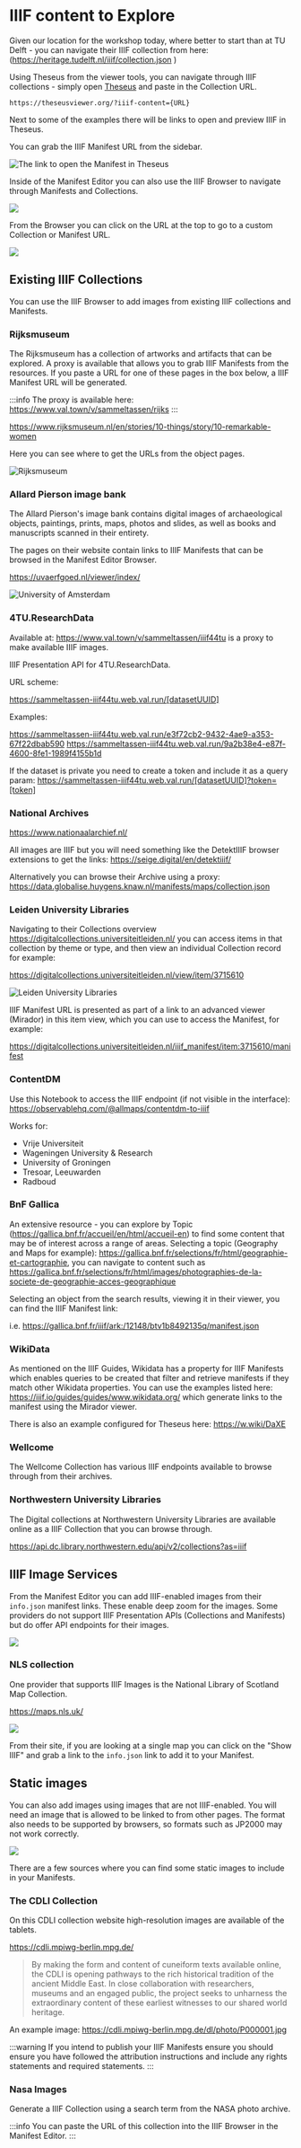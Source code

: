 
# IIIF content to Explore

Given our location for the workshop today, where better to start than at TU Delft - you can navigate their IIIF collection from here: (https://heritage.tudelft.nl/iiif/collection.json )

Using Theseus from the viewer tools, you can navigate through IIIF collections - simply open [Theseus](https://theseusviewer.org/) and paste in the Collection URL.

```
https://theseusviewer.org/?iiif-content={URL}
```

Next to some of the examples there will be links to open and preview IIIF in Theseus.

<TheseusLink href="https://heritage.tudelft.nl/iiif/collection.json" />

You can grab the IIIF Manifest URL from the sidebar.

<img src="/theseus-link-image.jpg" className="w-1/2" alt="The link to open the Manifest in Theseus" />

Inside of the Manifest Editor you can also use the IIIF Browser to navigate through Manifests and Collections.

![](/browser.jpg)

From the Browser you can click on the URL at the top to go to a custom Collection or Manifest URL.

![](./browser-2.jpg)

## Existing IIIF Collections

You can use the IIIF Browser to add images from existing IIIF collections and Manifests.

### Rijksmuseum

The Rijksmuseum has a collection of artworks and artifacts that can be explored. A proxy is
available that allows you to grab IIIF Manifests from the resources. If you paste a URL for
one of these pages in the box below, a IIIF Manifest URL will be generated.

<Rijksmuseum />

:::info
The proxy is available here: https://www.val.town/v/sammeltassen/rijks
:::

https://www.rijksmuseum.nl/en/stories/10-things/story/10-remarkable-women

Here you can see where to get the URLs from the object pages.

<img src="/rijksmuseum.png" alt="Rijksmuseum" className="w-1/2" />

### Allard Pierson image bank

The Allard Pierson's image bank contains digital images of archaeological objects, paintings, prints, maps, photos and slides, as well as books and manuscripts scanned in their entirety.

The pages on their website contain links to IIIF Manifests that can be browsed in the Manifest Editor Browser.

https://uvaerfgoed.nl/viewer/index/

![University of Amsterdam](/uvaerfgoed.png)

<TheseusLink href="https://uvaerfgoed.nl/viewer/api/v1/records/11245_3_29718/manifest/" label="Open example Manifest" />

### 4TU.ResearchData

Available at: https://www.val.town/v/sammeltassen/iiif44tu is a proxy to make available IIIF images.

IIIF Presentation API for 4TU.ResearchData.

URL scheme:

https://sammeltassen-iiif44tu.web.val.run/[datasetUUID]

Examples:

https://sammeltassen-iiif44tu.web.val.run/e3f72cb2-9432-4ae9-a353-67f22dbab590
https://sammeltassen-iiif44tu.web.val.run/9a2b38e4-e87f-4600-8fe1-1989f4155b1d

<TheseusLink
  href="https://sammeltassen-iiif44tu.web.val.run/e3f72cb2-9432-4ae9-a353-67f22dbab590"
  label="Open 4TU Manifest"
/>

If the dataset is private you need to create a token and include it as a query param:
https://sammeltassen-iiif44tu.web.val.run/[datasetUUID]?token=[token]

### National Archives

https://www.nationaalarchief.nl/

All images are IIIF but you will need something like the DetektIIIF browser extensions to get the links: https://seige.digital/en/detektiiif/

Alternatively you can browse their Archive using a proxy:
https://data.globalise.huygens.knaw.nl/manifests/maps/collection.json

<TheseusLink
  href="https://data.globalise.huygens.knaw.nl/manifests/maps/collection.json"
  label="Open IIIF Collection"
/>

### Leiden University Libraries

Navigating to their Collections overview https://digitalcollections.universiteitleiden.nl/ you can access items in that collection by theme or type, and then view an individual Collection record for example:

https://digitalcollections.universiteitleiden.nl/view/item/3715610

![Leiden University Libraries](/leiden-manifest.jpg)

IIIF Manifest URL is presented as part of a link to an advanced viewer (Mirador) in this item view, which you can use to access the Manifest, for example:

https://digitalcollections.universiteitleiden.nl/iiif_manifest/item:3715610/manifest

### ContentDM

Use this Notebook to access the IIIF endpoint (if not visible in the interface): https://observablehq.com/@allmaps/contentdm-to-iiif

Works for:

- Vrije Universiteit
- Wageningen University & Research
- University of Groningen
- Tresoar, Leeuwarden
- Radboud

### BnF Gallica

An extensive resource - you can explore by Topic (https://gallica.bnf.fr/accueil/en/html/accueil-en) to find some content that may be of interest across a range of areas. Selecting a topic (Geography and Maps for example): https://gallica.bnf.fr/selections/fr/html/geographie-et-cartographie, you can navigate to content such as https://gallica.bnf.fr/selections/fr/html/images/photographies-de-la-societe-de-geographie-acces-geographique

Selecting an object from the search results, viewing it in their viewer, you can find the IIIF Manifest link:

i.e. https://gallica.bnf.fr/iiif/ark:/12148/btv1b8492135q/manifest.json

### WikiData

As mentioned on the IIIF Guides, Wikidata has a property for IIIF Manifests which enables queries to be created that filter and retrieve manifests if they match other Wikidata properties. You can use the examples listed here: https://iiif.io/guides/guides/www.wikidata.org/ which generate links to the manifest using the Mirador viewer.

There is also an example configured for Theseus here: https://w.wiki/DaXE

### Wellcome

The Wellcome Collection has various IIIF endpoints available to browse through from their archives.

<TheseusLink
  href="https://iiif.wellcomecollection.org/presentation/v3/collections/archives"
  label="Wellcome Collection"
/>

### Northwestern University Libraries

The Digital collections at Northwestern University Libraries are available online as a IIIF Collection that
you can browse through.

https://api.dc.library.northwestern.edu/api/v2/collections?as=iiif

<TheseusLink
  href="https://api.dc.library.northwestern.edu/api/v2/collections?as=iiif"
  label="Northwestern University Libraries"
/>

## IIIF Image Services

From the Manifest Editor you can add IIIF-enabled images from their `info.json` manifest links. These enable deep zoom
for the images. Some providers do not support IIIF Presentation APIs (Collections and Manifests) but do offer API endpoints for their images.

![](./add-image-service.jpg)

### NLS collection

One provider that supports IIIF Images is the National Library of Scotland Map Collection.

https://maps.nls.uk/

![](./nls-maps.jpg)

From their site, if you are looking at a single map you can click on the "Show IIIF" and grab a link to the `info.json` link to add it to your Manifest.

## Static images

You can also add images using images that are not IIIF-enabled. You will need an image that is allowed to be linked
to from other pages. The format also needs to be supported by browsers, so formats such as JP2000 may not work correctly.

![](./image-from-url.jpg)

There are a few sources where you can find some static images to include in your Manifests.

### The CDLI Collection

On this CDLI collection website high-resolution images are available of the tablets.

https://cdli.mpiwg-berlin.mpg.de/

> By making the form and content of cuneiform texts available online, the CDLI is opening pathways to the rich historical tradition of the ancient Middle East. In close collaboration with researchers, museums and an engaged public, the project seeks to unharness the extraordinary content of these earliest witnesses to our shared world heritage.

An example image:
https://cdli.mpiwg-berlin.mpg.de/dl/photo/P000001.jpg

:::warning
If you intend to publish your IIIF Manifests ensure you should ensure you have followed the attribution instructions
and include any rights statements and required statements.
:::

### Nasa Images

Generate a IIIF Collection using a search term from the NASA photo archive.

<NasaProxy />

:::info
You can paste the URL of this collection into the IIIF Browser in the Manifest Editor.
:::
